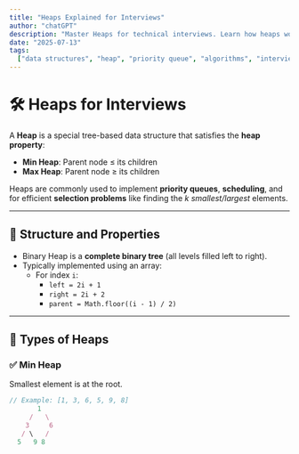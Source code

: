 ```yaml
---
title: "Heaps Explained for Interviews"
author: "chatGPT"
description: "Master Heaps for technical interviews. Learn how heaps work, common operations, and frequently asked questions with examples."
date: "2025-07-13"
tags:
  ["data structures", "heap", "priority queue", "algorithms", "interview prep"]
---
```


# 🛠️ Heaps for Interviews

A **Heap** is a special tree-based data structure that satisfies the **heap property**:

- **Min Heap**: Parent node ≤ its children
- **Max Heap**: Parent node ≥ its children

Heaps are commonly used to implement **priority queues**, **scheduling**, and for efficient **selection problems** like finding the _k smallest/largest_ elements.

---

## 🌳 Structure and Properties

- Binary Heap is a **complete binary tree** (all levels filled left to right).
- Typically implemented using an array:
  - For index `i`:
    - `left = 2i + 1`
    - `right = 2i + 2`
    - `parent = Math.floor((i - 1) / 2)`

---

## 🔄 Types of Heaps

### ✅ Min Heap

Smallest element is at the root.

```ts
// Example: [1, 3, 6, 5, 9, 8]
       1
     /   \
    3     6
   / \   /
  5   9 8
```

